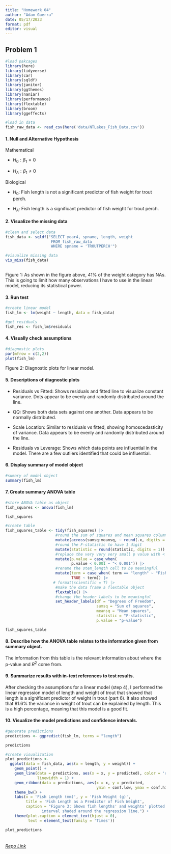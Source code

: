 ```yaml
---
title: "Homework 04"
author: "Adam Guerra"
date: 05/17/2023
format: pdf
editor: visual
---
```


## Problem 1

```r
#load pakcages
library(here)
library(tidyverse)
library(car)
library(sqldf)
library(janitor)
library(ggthemes)
library(naniar)
library(performance)
library(flextable)
library(broom)
library(ggeffects)

#load in data
fish_raw_data <- read_csv(here('data/NTLakes_Fish_Data.csv'))
```

#### 1. Null and Alternative Hypothesis

Mathematical

-   $H_0: \beta_1 = 0$

-   $H_A: \beta_1 \neq 0$

Biological

-   $H_0:$ Fish length is not a significant predictor of fish weight for trout perch.

-   $H_A:$ Fish length is a significant predictor of fish weight for trout perch.

#### 2. Visualize the missing data

```r
#clean and select data
fish_data <- sqldf("SELECT year4, spname, length, weight 
                    FROM fish_raw_data
                    WHERE spname = 'TROUTPERCH'")

#visualize missing data
vis_miss(fish_data)
             
```

Figure 1: As shown in the figure above, 41% of the weight category has NAs. This is going to limit how many observations I have to use in the linear model, reducing its statistical power.

#### 3. Run test

```r
#create linear model
fish_lm <- lm(weight ~ length, data = fish_data)

#get residuals 
fish_res <- fish_lm$residuals
```

#### 4. Visually check assumptions

```r
#diagnostic plots
par(mfrow = c(2,2))
plot(fish_lm)

```

Figure 2: Diagnostic plots for linear model.

#### 5. Descriptions of diagnostic plots

-   Residuals vs Fitted: Shows residuals and fitted line to visualize constant variance. Dots appear to be evenly and randomly distributed around the line.

-   QQ: Shows both data sets against one another. Data appears to be normally distributed.

-   Scale Location: Similar to residuals vs fitted, showing homoscedasticity of variance. Data appears to be evenly and randomly distributed around the line.

-   Residuals vs Leverage: Shows which data points are influential in the model. There are a few outliers identified that could be influential.

#### 6. Display summary of model object

```r
#sumary of model object
summary(fish_lm)
```

#### 7. Create summary ANOVA table

```r
#store ANOVA table as object
fish_squares <- anova(fish_lm)

fish_squares

#create table
fish_squares_table <- tidy(fish_squares) |> 
                      #round the sum of squares and mean squares columns to have 5 digits
                      mutate(across(sumsq:meansq, ~ round(.x, digits = 5))) |>  
                      #round the F-statistic to have 1 digit
                      mutate(statistic = round(statistic, digits = 1)) |>  
                      #replace the very very very small p value with < 0.001
                      mutate(p.value = case_when(
                             p.value < 0.001 ~ "< 0.001")) |>  
                      #rename the stem_length cell to be meaningful
                      mutate(term = case_when( term == "length" ~ "Fish Length (mm)",
                             TRUE ~ term)) |> 
                     # format(scientific = T) |> 
                      #make the data frame a flextable object
                      flextable() |> 
                      #change the header labels to be meaningful
                      set_header_labels(df = "Degrees of Freedom", 
                                        sumsq = "Sum of squares",
                                        meansq = "Mean squares",
                                        statistic = "F-statistic",
                                        p.value = "p-value") 

fish_squares_table
```

#### 8. Describe how the ANOVA table relates to the information given from summary object.

The information from this table is the relevant information about where the p-value and $R^2$ come from.

#### 9. Summarize results with in-text references to test results.

After checking the assumptions for a linear model (step 4), I performed the linear regression model of length and weight of trout that showed that length is a significant predictor of weight in trout (part 6). It also showed that 81.6% the variance in weight of trout can be explained by length. This is a high percentage, meaning that this model is a good fit.

#### 10. Visualize the model predictions and confidence intervals.

```r
#generate predictions
predictions <- ggpredict(fish_lm, terms = "length")

predictions

#create visualization
plot_predictions <- 
  ggplot(data = fish_data, aes(x = length, y = weight)) +
    geom_point() +
    geom_line(data = predictions, aes(x = x, y = predicted), color = 'red', 
              linewidth = 1) +
    geom_ribbon(data = predictions, aes(x = x, y = predicted, 
                                        ymin = conf.low, ymax = conf.high), alpha = 0.2) +
    theme_bw() +
    labs(x = 'Fish Length (mm)', y = 'Fish Weight (g)', 
         title = 'Fish Length as a Predictor of Fish Weight', 
         caption = "Figure 3: Shows fish lengths' and weights' plotted against the predictions with an accopanying confidence 
                interval shaded around the regression line.") +
    theme(plot.caption = element_text(hjust = 0),
          text = element_text(family = 'Times')) 

plot_predictions
                      
```

###### [Repo Link](https://github.com/AdamGuerra/ENVS-193DS_homework-04_Guerra-Adam)
